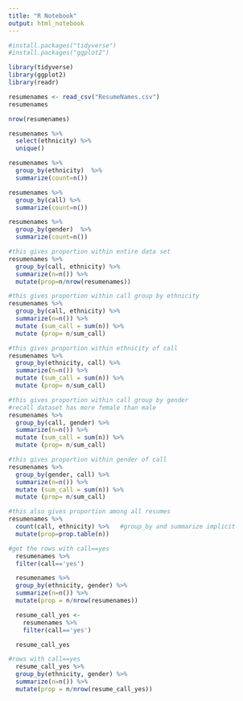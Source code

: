 ```yaml
---
title: "R Notebook"
output: html_notebook
---
```



```r
#install.packages("tidyverse")
#install.packages("ggplot2")

```
```r
library(tidyverse)
library(ggplot2)
library(readr)
```

```r
resumenames <- read_csv("ResumeNames.csv")
resumenames
```


```r
nrow(resumenames)
```

```r
resumenames %>%
  select(ethnicity) %>%
  unique()
```



```r
resumenames %>% 
  group_by(ethnicity)  %>%
  summarize(count=n())
```

```r
resumenames %>%
  group_by(call) %>%
  summarize(count=n())
```

```r
resumenames %>% 
  group_by(gender)  %>%
  summarize(count=n())
```

```r
#this gives proportion within entire data set
resumenames %>% 
  group_by(call, ethnicity) %>%
  summarize(n=n()) %>%
  mutate(prop=n/nrow(resumenames))
```

```r
#this gives proportion within call group by ethnicity
resumenames %>% 
  group_by(call, ethnicity) %>%
  summarize(n=n()) %>%
  mutate (sum_call = sum(n)) %>%
  mutate (prop= n/sum_call) 
```


```r
#this gives proportion within ethnicity of call
resumenames %>% 
  group_by(ethnicity, call) %>%
  summarize(n=n()) %>%
  mutate (sum_call = sum(n)) %>%
  mutate (prop= n/sum_call) 
```

```r
#this gives proportion within call group by gender
#recall dataset has more female than male
resumenames %>% 
  group_by(call, gender) %>%
  summarize(n=n()) %>%
  mutate (sum_call = sum(n)) %>%
  mutate (prop= n/sum_call) 
```
```r
#this gives proportion within gender of call
resumenames %>% 
  group_by(gender, call) %>%
  summarize(n=n()) %>%
  mutate (sum_call = sum(n)) %>%
  mutate (prop= n/sum_call) 
```


```r

#this also gives proportion among all resumes
resumenames %>% 
  count(call, ethnicity) %>%   #group_by and summarize implicit
  mutate(prop=prop.table(n))
```

```r
#get the rows with call==yes
  resumenames %>%
  filter(call=='yes') 
```
```r
  resumenames %>%
  group_by(ethnicity, gender) %>%
  summarize(n=n()) %>%
  mutate(prop = n/nrow(resumenames))
```

```r
  resume_call_yes <- 
    resumenames %>%
    filter(call=='yes')

  resume_call_yes
```


```r
#rows with call==yes
  resume_call_yes %>%
  group_by(ethnicity, gender) %>%
  summarize(n=n()) %>%
  mutate(prop = n/nrow(resume_call_yes))
```
